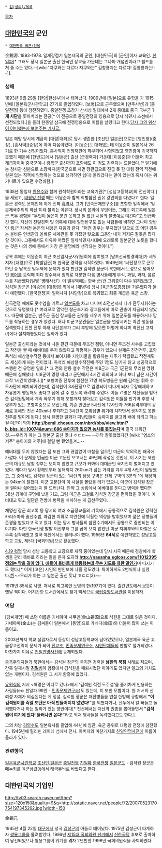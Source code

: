  * [[김(성씨)/목록]]

[[목차]]
== [[대한민국]]의 군인 ==
 * [[대한민국 국군/인물]]

金錫源. 1893-1978. 일제강점기 일본제국의 군인, [대한민국]의 [군인]이자 교육인. [[친일파]][* 그래도 당시 일본군 출신 한국인 장교들 가운데는 그나마 개념인이라고 쉴드를 쳐 줄 수는 있다.--[wiki:"자쿠와는 다르다 자쿠와는" 김창룡과는 다르다! 김창룡과는!--]].

=== 생애 ===
1893년 9월 29일 [한양|한성부]에서 태어났다. 1909년에 [일본]으로 유학을 가 1915년에 [일본육군사관학교] 27기로 졸업하였다. [보병]으로 근무했으며 [만주사변]과 [중일전쟁] 등에 참전하였다. 중일전쟁 초창기 산시성 일대에서 2개 중대로 중국 국부군 '''1개 사단'''을 쫓아버리는 전공[* 이 전공으로 중일전쟁의 영웅으로 당시 식민지 조선에서 선전되었다.]을 올려 한중일 삼국에 전쟁영웅으로 이름을 날렸다고 한다.[http://newslibrary.naver.com/viewer/index.nhn?articleId=1939032700209202008&editNo=2&printCount=1&publishDate=1939-03-27&officeId=00020&pageNo=2&printNo=6320&publishType=00020 당시 그의 위상이 어떠했는지 보여주는 기사글.]

일본 패망 당시에 계급이 [대령|대좌]로 당시 생존한 [조선인 일본군]으로는 [영친왕](중장), [홍사익](중장)에 이어 다음이었다. [이응준]도 대좌였는데 이응준이 일본육사 26기로 한 기수 선임이었다. 홍사익이 전범재판에 회부되어 사형되었고 영친왕이 귀국하지 못했기 때문에 [한반도]에서 [일본군] 출신 [군경력자] 가운데 [이응준]과 더불어 최고 계급자이며 중국군이나 광복군 출신까지 포함해도 이 정도 경력자는 드물었다.[* 말기에는 참사관 신분으로 소장까지(한국군으로 치면 장관급으로 진급 못 한 대령 전역 직전에 실권 없는 직책에 임명하는 것으로 생각하면 쉽다) 올라갔다는 말이 있는데 혹시 아는 위키니트가 있으면 수정바람.]

1938년 동업자 [[원윤수]]와 함께 원석학원이라는 교육기관[* [성남고등학교]의 전신이다.]을 세웠고, [[태평양 전쟁]] 때는 이응준과 함께 학병참전 권유 강연회를 다녔다고 한다. 일본군 경력도 문제인데 이게 진짜 [[흑역사]]. 그가 [민족문제연구소]를 포함한 일각에서 '일본제국주의의 화신'이라 불리는 이유다. 당시의 본의야 무엇이든, 그래도 회고록에 일본군 복무 경험을 "무엇이 옳은지 분간 못하고 철 없던 시절의 불명예로 여긴다"고 언급하긴 했다. 자신의 친일경력 및 의혹에 대해 일언반구도 없는 사람들에 비하면 그나마 양반인 셈.[* 자서전 본문의 내용은 다음과 같다. "어떤 경우는 무지했던 탓으로 또 어떤 경우는 울바른 인생관과 올바른 세계관을 못 가졌던 탓으로 그동안 내가 저지른 잘못은 많다 할 것이다. 그중에서도 이유야 어쨌든 일제식민지시대에 오래토록 일본군인 노릇을 했다는 것은 나의 생애 중에서 가장 큰 불명예라 생각되는 것이다."]

광복 후에는 이응준이 이끈 조선임시군사위원회에 참여했고 [남조선국방경비대]가 세워지자 [대령]으로 [특별임관]해 한국군 경력을 시작하였다. 1949년에 1사단장으로 근무하던 중 남북간 밀무역에 문제가 있다 판단한 김석원 장군이 북한에서 토성으로 넘어오던 [[북어]]를 트럭째 죄다 압수해서 임의로 처분한 다음 병사들에게 부식, 과일, 과자, 음료수를 지급했다(일명 '명태사건'). 이 밀무역에는 한국 군/관 고위층이 다수 얽혀있었고, 김석원 장군은 [이승만] [대통령] 앞에서 [채병덕] 당시 [육군참모총장]을 거론했다가 둘 다 예편됐다. [한국전쟁]이 일어나자 [사단장]으로 복귀했고 최종 계급은 육군 소장.

한국전쟁 때에도 콧수염을 기르고 [[일본도]]를 차고 다니며 최전선까지 나가 진두지휘하는 것으로 유명했다.[* 여러모로 열악한 창군초기라 장교들에게 따로 권총이 지급되지 않았다. 때문에 일본군, 만주군 출신 장교들은 권위를 세우기 위해 일본군도를 패용하거나 망토를 착용하는 경우가 있었다. 허나 미군고문관들은 일본군을 연상시키는 이런 행동을 질색했다.] 진천 전투 이래 사단본부가 그리 후방에 있으면 어떻게 하냐며 최전선 고지(!)에다 설치해놓았다는 일화가 있다. 

일본군 출신이라는 것에서 나온 편견 때문에 무조건 점령, 아니면 무조건 사수를 고집했고 작전을 짤 때 예비대를 두지 않았다고 악평하는 경우가 있으나 실제론 진천전투, 포항 독석리 해상철수작전 등에서 보여지듯 지형지물을 활용하는 재주가 탁월했고 작전계획도 세심하게 짜는 편이었다. 독석리 해상철수작전때 주민 1명도 남기지 않고 성공적으로 수행한 건 유명한 일화.[* 그 전의 안동 철수 작전은 미8군과 국군 1군단의 무리한 명령 때문에 실패했다. 미8군이 명령 내리고 군단에서 4시간 회의하고 하다 보니 남은 시간이 고작 1시간이었대나.][* 포항여중 전투에 참전한 71명 학도병들은 원래 김석원 휘하 수도사단에 배치되어었는데, 김석원이 3사단장으로 임명되어 떠나게 되자 무장해제하고 자유롭게 행동해도 좋다고 집에 갈 수 있도록 배려해 주었다. 이들 71명은 자신들을 받아준 김석원밑에서 계속 싸우기 위해 포항까지 찾아갔고 김석원은 이들을 반기며 후방 사령부가 있는 포항여중으로 보냈는데, 기존 인민군 5사단에 12사단과 766유격부대의 공세로 동해안 전선 40km나 후퇴하고 3사단이 포위섬멸 위기에 처하면서 생각지도 못한 전투를 벌이게 된다.] 당시 유명한 일화가 피난민들이 송아지를 끌고와 배에 타려고 하는 걸 미군이 막자 '''[[http://bemil.chosun.com/nbrd/bbs/view.html?b_bbs_id=10074&num=686 송아지가 없으면 농사를 못짓는다]]'''며 결국 태워간 것.~~우리가 아는 그 일본군 출신 맞냐 ㅎㄷㄷ~~ --까닥 잘못했었다간 [wiki: "염소의 저주" 송아지의 저주]에 걸릴 뻔 했었을겨...--

예비대를 두지 않았다는 점 또한 그와 끊임없이 마찰을 일으킨 미군의 악의적인 왜곡에 가깝다. 이 문제를 언급한 미군 고문단 보고서는 49년에 작성된 것인데, 이 시기는 북한군의 대규모 남침 징후는 보이지 않았고 규모가 커봐야 대대급인 국지전이 벌어지고 있었다. 게다가 당시 황해도부터 동해까지 260km가 넘는 거리를 겨우 4개 사단이 담당했고, 그 중에서도 김석원 장군이 있는 1사단의 담당 구역은 전체 구역의 3분의 1에 해당하는 94km에 달했다. 미군 고문단이 이 사실을 몰랐을 리가 없으니, 미군이 김석원 장군을 얼마나 싫어했는지 잘 드러난다. 만약 그 상황에서 예비대를 둔다고 병력을 뺐다면 38선 경계에 구멍에 났을 거고, 그럼 미군은 그걸로 김석원 장군을 폄하했을 것이다. 예비대고 뭐고 일단은 전방에 병력을 배치하는 게 급선무였다. 

채명신 장군 회고록 등 당시의 여러 초급장교들의 기록에서 공통적으로 김석원은 강력한 카리스마와 솔선수범, 과감한 지휘로 지연전에 탁월한 역량을 발휘했으며 젊은 장병들의 존경을 받았다고 적고 있다. 이는 당시 병사들의 참전수기에서도 공통으로 증언되는 이야기다.  다만 한국전쟁 발발 이전부터 그를 곱게 보지 않았던 미군 지휘부와의 마찰은 갈수록 심각해졌고 결국 야전에서는 물러나야 했다. 1956년 '''64세'''로 예편하였고 성남고등학교 교장, 제5대 [국회의원]으로 활동했다.

[[4.19 혁명]] 당시 성남 고등학교 교장으로 재직 중이었는데 당시 시국 때문에 경찰에게 학생들 관리 똑바로 하라는 말을 듣자 오히려 '''[[http://nasanha.egloos.com/11012395 정의는 막을 길이 없다. 애들이 올바르게 행동했는데 무슨 지도를 하란 말인가]]'''며 따지기도 했다.[* 이게 [고은] 시인의 만인보에 나올 정도였다. 특이하게도 2번씩이나 실렸다.[http://mlbpark.donga.com/mbs/articleV.php?mbsC=bullpen&mbsIdx=1949914&cpage=&mbsW=search&select=stt&opt=1&keyword= #]]~~우리가 아는 그 일본군 출신 맞냐 ㅎㄷㄷ(2)~~ 

1978년 85세로 사망. 저서로 회고록인 노병의 한(1977)이 있다. 출간년도에서 보듯이 옛날 책이다. 어지간한 도서관에서도 찾기 빡세므로 [[국립중앙도서관]]을 이용하자.

=== 여담 ===
[창씨개명] 때 쓰던 이름은 가네야마 사쿠겐(金山錫源)으로 석원을 그대로 읽은 것이다. 가네야마(金山)는 김씨들이 일본에서 [통명]으로 가네다(金田)와 더불어 많이 쓰는 이름이고. 

2003년까지 학교 설립자로서 동상이 성남고등학교에 남아있었으나, 일본제국 육군 고급장교전력이 문제가 되어 [[전교조]], [[민족문제연구소]], [[시민단체]]들의 반발로 철거되었다. 마찬가지 이유로 [[친일인명사전]]에 등재되었다.

[[종북]]주의자들과 [[북한]]에서는 김석원 장군의 국지전 경력을 '''남한의 북침''' 사례로 적으며, 간혹 일제시절 '''[[김일성]]'''이 함흥에서 김석원을 패퇴시켰단 이야기도 있지만 일고의 가치도 없는 개뻥이다. 김석원은 그 시기 함흥에 없었다.

[[유원식]]의 저서 <혁명은 어디로 갔나>에서 '김석원 적전 도주설'을 줄기차게 인용하는 사람들(ex: 친일파 99인 - [[민족문제연구소]])도 있는데, 이 또한 모함이다. 원 저서의 신뢰성 자체가 의심된다는 게 정설. 김석원 장군은 패잔병들을 연설 한방에 규합해서 '''"이 김석원이를 죽일 포탄은 아직 만들어지지 않았다!"'''를 외쳤다거나, 선두에서 칼 빼들고 돌격했다거나 하는 일화가 있는 양반이다[* 전선에서는 자신의 권총을 뽑아들면서 '''"김석원이 여기에 있다! 물러나면 쏜다!"'''라고 외쳐 병사들을 독려했다고도 한다.].

그의 차남 [[김영수]]도 일본육사를 졸업해 44년에 임관, 육군 중위로 태평양 전쟁에 참전했다. 1945년에 필리핀 레이테 섬에서 전사. 아버지와 마찬가지로 [[친일인명사전]]에 이름이 올라가 있다.

=== 관련항목 ===
[[일본육군사관학교]]
[[조선인 일본군]]
[[중일전쟁]]
[[친일파]]
[[한국전쟁]]
[[일본군도]] - 김석원 장군은 메누키를 육군삼련앵에서 태극무늬로 바꿨다고 한다.

== 대한민국의 기업인 ==
http://tv03.search.naver.net/thm?size=120x150&quality=9&q=http://sstatic.naver.net/people/72/20070523170754197345262.jpg?width=150

金錫元

1945년 4월 22일 [[대구광역시|대구]]에서 성곡 [[김성곤]]의 아들로 태어났다. 1975년 김성곤이 타계하자 [[쌍용그룹]]을 물려받았다. 1996년 [[제15대 국회의원 선거]]에서 [[신한국당]] 후보로 출마하여 당선되었으나 쌍용그룹이 위기를 겪자 2년만인 1998년 국회의원직을 사퇴하였다.

